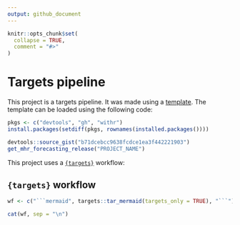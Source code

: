 ```yaml
---
output: github_document
---
```


<!-- README.md is generated from README.Rmd. Please edit that file -->

```r
knitr::opts_chunk$set(
  collapse = TRUE,
  comment = "#>"
)
```

# Targets pipeline

This project is a targets pipeline. It was made using a [template](https://github.com/adha-rex/targets-template).
The template can be loaded using the following code:


```r
pkgs <- c("devtools", "gh", "withr")
install.packages(setdiff(pkgs, rownames(installed.packages()))) 

devtools::source_gist("b71dcebcc9638fcdce1ea3f442221903")
get_mhr_forecasting_release("PROJECT_NAME")
```


This project uses a [`{targets}`](https://books.ropensci.org/targets/) workflow:


## `{targets}` workflow

```r
wf <- c("```mermaid", targets::tar_mermaid(targets_only = TRUE), "```")
```


```r
cat(wf, sep = "\n")
```
